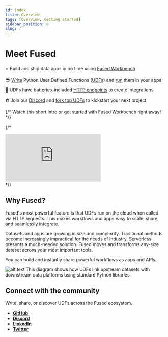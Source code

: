 ```yaml
---
id: index
title: Overview
tags: [Overview, Getting started]
sidebar_position: 0
slug: /
---
```



# Meet Fused

⭐ Build and ship data apps in no time using [Fused Workbench](/workbench/overview/)

😎 [Write](/basics/core-concepts/write/) Python User Defined Functions ([UDFs](/basics/core-concepts/why/)) and [run](/basics/core-concepts/run/) them in your apps

🤭 UDFs have batteries-included [HTTP endpoints](/basics/core-concepts/run/#http-requests) to create integrations

⚽ Join our [Discord](https://discord.com/invite/BxS5wMzdRk) and [fork top UDFs](https://github.com/fusedio/udfs/tree/main) to kickstart your next project

{/* Watch this short intro or get started with [Fused Workbench](https://www.fused.io/workbench) right away!  */}


{/* 

<div class="video-wrapper" style={{'text-align': 'center'}}>
  <iframe 
    src="https://www.youtube.com/embed/UDD0nfL6DV8" 
    frameborder="0" 
    style={{width: '100%', height: "100%"}}
    allowfullscreen></iframe>
</div> */}

## Why Fused?

Fused's most powerful feature is that UDFs run on the cloud when called via HTTP requests. This makes workflows and apps easy to scale, share, and seamlessly integrate.

Datasets and apps are growing in size and complexity. Traditional methods become increasingly impractical for the needs of industry. Serverless presents a much-needed solution. Fused moves and transforms any-size dataset across your most important tools. 

You can build and instantly share powerful workflows as apps and APIs. 





![alt text](https://fused-magic.s3.us-west-2.amazonaws.com/docs_assets/ecosystem_diagram.png)
This diagram shows how UDFs link upstream datasets with downstream data platforms using standard Python libraries. 


## Connect with the community

Write, share, or discover UDFs across the Fused ecosystem.

- [__GitHub__](https://github.com/fusedio/udfs/tree/main)
- [__Discord__](https://bit.ly/fusedslack)
- [__LinkedIn__](https://www.linkedin.com/company/fusedio/)
- [__Twitter__](https://twitter.com/Fused_io)


